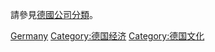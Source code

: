 請參見[[:CAT:德國公司|德國公司分類]]。
[[Category:各國品牌|Germany]]
[[Category:德国经济|Category:德国经济]]
[[Category:德国文化|Category:德国文化]]